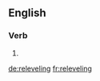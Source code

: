 ==English==

===Verb===
{{head|en}}

# {{present participle of|relevel}}

[[de:releveling]]
[[fr:releveling]]